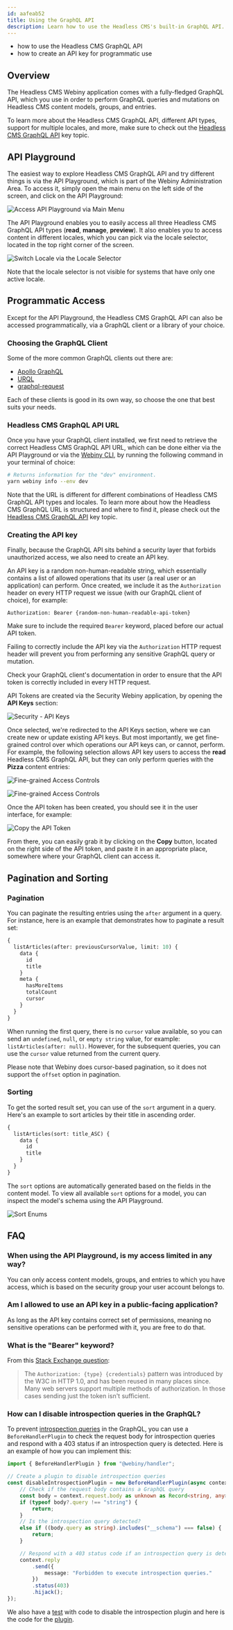 ```yaml
---
id: aafeab52
title: Using the GraphQL API
description: Learn how to use the Headless CMS's built-in GraphQL API.
---
```



<Alert type="success" title="What you'll learn">

- how to use the Headless CMS GraphQL API
- how to create an API key for programmatic use

</Alert>

## Overview

The Headless CMS Webiny application comes with a fully-fledged GraphQL API, which you use in order to perform GraphQL queries and mutations on Headless CMS content models, groups, and entries.

<Alert type="info">

To learn more about the Headless CMS GraphQL API, different API types, support for multiple locales, and more, make sure to check out the [Headless CMS GraphQL API](/docs/{version}/headless-cms/basics/graphql-api) key topic.

</Alert>

## API Playground

The easiest way to explore Headless CMS GraphQL API and try different things is via the API Playground, which is part of the Webiny Administration Area. To access it, simply open the main menu on the left side of the screen, and click on the API Playground:

![Access API Playground via Main Menu](./assets/using-graphql-api/api_playground_from_main_menu.png)

The API Playground enables you to easily access all three Headless CMS GraphQL API types (**read**, **manage**, **preview**). It also enables you to access content in different locales, which you can pick via the locale selector, located in the top right corner of the screen.

![Switch Locale via the Locale Selector](./assets/using-graphql-api/api-playground-switch-locale.png)

<Alert type="info">

Note that the locale selector is not visible for systems that have only one active locale.

</Alert>

## Programmatic Access

Except for the API Playground, the Headless CMS GraphQL API can also be accessed programmatically, via a GraphQL client or a library of your choice.

### Choosing the GraphQL Client

Some of the more common GraphQL clients out there are:

- [Apollo GraphQL](https://www.apollographql.com/docs/react/)
- [URQL](https://formidable.com/open-source/urql/)
- [graphql-request](https://www.npmjs.com/package/graphql-request)

Each of these clients is good in its own way, so choose the one that best suits your needs.

### Headless CMS GraphQL API URL

Once you have your GraphQL client installed, we first need to retrieve the correct Headless CMS GraphQL API URL, which can be done either via the API Playground or via the [Webiny CLI](/docs/{version}/core-development-concepts/basics/webiny-cli), by running the following command in your terminal of choice:

```bash
# Returns information for the "dev" environment.
yarn webiny info --env dev
```

<Alert type="info">

Note that the URL is different for different combinations of Headless CMS GraphQL API types and locales. To learn more about how the Headless CMS GraphQL URL is structured and where to find it, please check out the [Headless CMS GraphQL API](/docs/{version}/headless-cms/basics/graphql-api#the-graphql-api-url-structure) key topic.

</Alert>

### Creating the API key

Finally, because the GraphQL API sits behind a security layer that forbids unauthorized access, we also need to create an API key.

An API key is a random non-human-readable string, which essentially contains a list of allowed operations that its user (a real user or an application) can perform. Once created, we include it as the `Authorization` header on every HTTP request we issue (with our GraphQL client of choice), for example:

```
Authorization: Bearer {random-non-human-readable-api-token}
```

<Alert type="info">

Make sure to include the required `Bearer` keyword, placed before our actual API token.

</Alert>

<Alert type="warning">

Failing to correctly include the API key via the `Authorization` HTTP request header will prevent you from performing any sensitive GraphQL query or mutation.

Check your GraphQL client's documentation in order to ensure that the API token is correctly included in every HTTP request.

</Alert>

API Tokens are created via the Security Webiny application, by opening the **API Keys** section:

![Security - API Keys](./assets/using-graphql-api/security-api-keys.png)

Once selected, we're redirected to the API Keys section, where we can create new or update existing API keys. But most importantly, we get fine-grained control over which operations our API keys can, or cannot, perform. For example, the following selection allows API key users to access the **read** Headless CMS GraphQL API, but they can only perform queries with the **Pizza** content entries:

![Fine-grained Access Controls](./assets/using-graphql-api/security-api-keys-form-1.png)

![Fine-grained Access Controls](./assets/using-graphql-api/security-api-keys-form-2.png)

Once the API token has been created, you should see it in the user interface, for example:

![Copy the API Token](./assets/using-graphql-api/api-token-value.png)

From there, you can easily grab it by clicking on the **Copy** button, located on the right side of the API token, and paste it in an appropriate place, somewhere where your GraphQL client can access it.

## Pagination and Sorting

### Pagination

You can paginate the resulting entries using the `after` argument in a query. For instance, here is an example that demonstrates how to paginate a result set:

```graphql
{
  listArticles(after: previousCursorValue, limit: 10) {
    data {
      id
      title
    }
    meta {
      hasMoreItems
      totalCount
      cursor
    }
  }
}
```

When running the first query, there is no `cursor` value available, so you can send an `undefined`, `null`, or `empty string` value, for example: `listArticles(after: null)`. However, for the subsequent queries, you can use the `cursor` value returned from the current query.

<Alert type="info">

Please note that Webiny does cursor-based pagination, so it does not support the `offset` option in pagination.

</Alert>

### Sorting

To get the sorted result set, you can use of the `sort` argument in a query.
Here's an example to sort articles by their title in ascending order.

```graphql
{
  listArticles(sort: title_ASC) {
    data {
      id
      title
    }
  }
}
```

The `sort` options are automatically generated based on the fields in the content model. To view all available `sort` options for a model, you can inspect the model's schema using the API Playground.

![Sort Enums](./assets/using-graphql-api/sort-enums.png)

## FAQ

### When using the API Playground, is my access limited in any way?

You can only access content models, groups, and entries to which you have access, which is based on the security group your user account belongs to.

### Am I allowed to use an API key in a public-facing application?

As long as the API key contains correct set of permissions, meaning no sensitive operations can be performed with it, you are free to do that.

### What is the "Bearer" keyword?

From this [Stack Exchange question](https://security.stackexchange.com/a/120244):

> The `Authorization: {type} {credentials}` pattern was introduced by the W3C in HTTP 1.0, and has been reused in many places since. Many web servers support multiple methods of authorization. In those cases sending just the token isn't sufficient.

### How can I disable introspection queries in the GraphQL?

To prevent [introspection queries](https://graphql.org/learn/introspection/) in the GraphQL, you can use a `BeforeHandlerPlugin` to check the request body for introspection queries and respond with a 403 status if an introspection query is detected. Here is an example of how you can implement this:

```ts
import { BeforeHandlerPlugin } from "@webiny/handler";

// Create a plugin to disable introspection queries
const disableIntrospectionPlugin = new BeforeHandlerPlugin(async context => {
    // Check if the request body contains a GraphQL query
    const body = context.request.body as unknown as Record<string, any>;
    if (typeof body?.query !== "string") {
        return;
    }
    // Is the introspection query detected?
    else if ((body.query as string).includes("__schema") === false) {
        return;
    }

    // Respond with a 403 status code if an introspection query is detected
    context.reply
        .send({
            message: "Forbidden to execute introspection queries."
        })
        .status(403)
        .hijack();
});
```

We also have a [test](https://github.com/webiny/webiny-js/blob/next/packages/handler-graphql/__tests__/disableIntrospectionQuery.test.ts#L22) with code to disable the introspection plugin and here is the code for the [plugin](https://github.com/webiny/webiny-js/blob/next/packages/handler-graphql/__tests__/disableIntrospectionQuery.test.ts#L5-L4).
